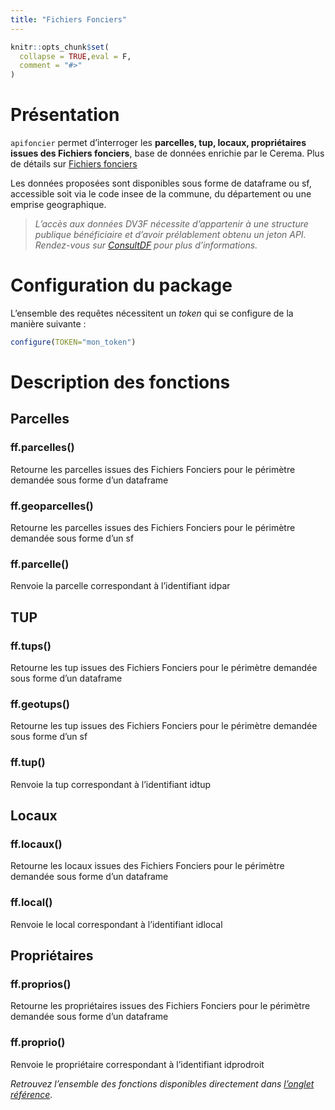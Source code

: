 ```yaml
---
title: "Fichiers Fonciers"
---
```


```r
knitr::opts_chunk$set(
  collapse = TRUE,eval = F,
  comment = "#>"
)
```

# Présentation

`apifoncier` permet d’interroger les **parcelles, tup, locaux, propriétaires issues des Fichiers fonciers**, base de données enrichie par le Cerema. Plus de détails sur [Fichiers fonciers](https://datafoncier.cerema.fr/fichiers-fonciers)

Les données proposées sont disponibles sous forme de dataframe ou sf, accessible soit via le code insee de la commune, du département ou une emprise geographique.

> *L’accès aux données DV3F nécessite d’appartenir à une structure publique bénéficiaire et d’avoir prélablement obtenu un jeton API. Rendez-vous sur [ConsultDF](https://consultdf.cerema.fr/consultdf/services/apidf) pour plus d’informations.*

# Configuration du package

L'ensemble des requêtes nécessitent un *token* qui se configure de la manière suivante :

```r
configure(TOKEN="mon_token")
```


# Description des fonctions

## Parcelles

### ff.parcelles()

Retourne les parcelles issues des Fichiers Fonciers pour le périmètre demandée sous forme d’un dataframe

### ff.geoparcelles()

Retourne les parcelles issues des Fichiers Fonciers pour le périmètre demandée sous forme d’un sf

### ff.parcelle()

Renvoie la parcelle correspondant à l’identifiant idpar

## TUP

### ff.tups()

Retourne les tup issues des Fichiers Fonciers pour le périmètre demandée sous forme d’un dataframe

### ff.geotups()

Retourne les tup issues des Fichiers Fonciers pour le périmètre demandée sous forme d’un sf

### ff.tup()

Renvoie la tup correspondant à l’identifiant idtup

## Locaux


### ff.locaux()

Retourne les locaux issues des Fichiers Fonciers pour le périmètre demandée sous forme d’un dataframe


### ff.local()

Renvoie le local correspondant à l’identifiant idlocal


## Propriétaires

### ff.proprios()

Retourne les propriétaires issues des Fichiers Fonciers pour le périmètre demandée sous forme d’un dataframe

### ff.proprio()

Renvoie le propriétaire correspondant à l’identifiant idprodroit

_Retrouvez l'ensemble des fonctions disponibles directement dans [l'onglet référence](https://rcadot.github.io/r.apifoncier/reference/index.html#fichiers-fonciers)._
